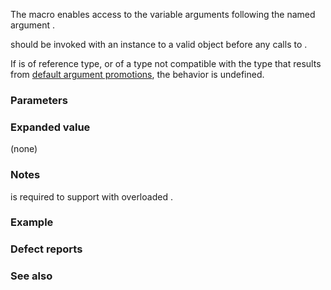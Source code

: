 {{ctitle|va_start}}
{{cpp/utility/variadic/navbar}}
{{ddcl|header=cstdarg|
void va_start( std::va_list ap, parm_n );
}}

The {{tt|va_start}} macro enables access to the variable arguments following the named argument {{c|parm_n}}.

{{tt|va_start}} should be invoked with an instance to a valid {{lc|va_list}} object {{c|ap}} before any calls to {{lc|va_arg}}.

{{rrev|since=c++11|
If the {{c|parm_n}} is a {{lsd|cpp/language/parameter pack#Pack expansion}} or an entity resulting from a {{lsd|cpp/language/lambda#Lambda capture}}, the program is ill-formed, no diagnostic required.
}}

If {{c|parm_n}} is of reference type, or of a type not compatible with the type that results from [[cpp/language/variadic arguments#Default conversions|default argument promotions]], the behavior is undefined.

===Parameters===
{{par begin}}
{{par|ap|an object of the {{lc|va_list}} type}}
{{par|parm_n|the named parameter preceding the first variable parameter}}
{{par end}}

===Expanded value===
(none)

===Notes===
{{tt|va_start}} is required to support {{c|parm_n}} with overloaded {{tt|operator&amp;}}.

===Example===
{{example
|code=
#include &lt;cstdarg&gt;
#include &lt;iostream&gt;

int add_nums(int count...)
{
    int result = 0;
    std::va_list args;
    va_start(args, count);
    for (int i = 0; i &lt; count; ++i)
        result += va_arg(args, int);
    va_end(args);
    return result;
}

int main()
{
    std::cout &lt;&lt; add_nums(4, 25, 25, 50, 50) &lt;&lt; '\n';
}
|output=
150
}}

===Defect reports===
{{dr list begin}}
{{dr list item|wg=cwg|dr=273|std=C++98|before=it was unclear whether {{tt|va_start}} is required to&lt;br&gt;support {{c|parm_n}}s with overloaded {{tt|operator&amp;}}|after=required}}
{{dr list item|wg=lwg|dr=2099|std=C++98|before=the behavior was undefined if {{c|parm_n}} is&lt;br&gt;declared with a function, array, or reference type|after=the behavior is undefined if&lt;br&gt;{{c|parm_n}} is of reference type}}
{{dr list end}}

===See also===
{{dsc begin}}
{{dsc inc|cpp/utility/variadic/dsc va_arg}}
{{dsc inc|cpp/utility/variadic/dsc va_end}}
{{dsc see c|c/variadic/va_start}}
{{dsc end}}

{{langlinks|de|es|fr|it|ja|pt|ru|zh}}